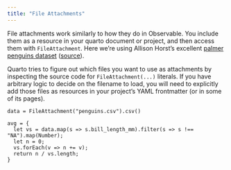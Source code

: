 ```yaml
---
title: "File Attachments"
---
```


File attachments work similarly to how they do in Observable. You include them as
a resource in your quarto document or project, and then access them
with `FileAttachment`. Here we're using Allison Horst's excellent
[palmer penguins dataset](penguins.csv)
([source](https://allisonhorst.github.io/palmerpenguins/)).

Quarto tries to figure out which files you want to use as attachments
by inspecting the source code for `FileAttachment(...)` literals. If
you have arbitrary logic to decide on the filename to load, you will
need to explicitly add those files as resources in your project's
YAML frontmatter (or in some of its pages).

```ojs
data = FileAttachment("penguins.csv").csv()
```

```ojs
avg = {
  let vs = data.map(s => s.bill_length_mm).filter(s => s !== "NA").map(Number);
  let n = 0;
  vs.forEach(v => n += v);
  return n / vs.length;
}
```

